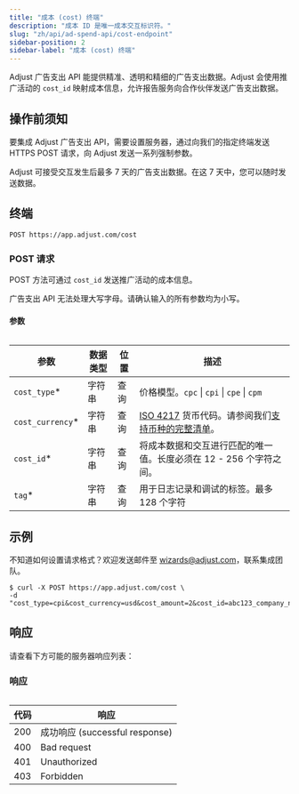 ```yaml
---
title: "成本 (cost) 终端"
description: "成本 ID 是唯一成本交互标识符。"
slug: "zh/api/ad-spend-api/cost-endpoint"
sidebar-position: 2
sidebar-label: "成本 (cost) 终端"
---
```


Adjust 广告支出 API 能提供精准、透明和精细的广告支出数据。Adjust 会使用推广活动的 `cost_id` 映射成本信息，允许报告服务向合作伙伴发送广告支出数据。

## 操作前须知

要集成 Adjust 广告支出 API，需要设置服务器，通过向我们的指定终端发送 HTTPS POST 请求，向 Adjust 发送一系列强制参数。

<Callout type="note">

Adjust 可接受交互发生后最多 7 天的广告支出数据。在这 7 天中，您可以随时发送数据。

</Callout>

## 终端

```http
POST https://app.adjust.com/cost
```

### POST 请求

POST 方法可通过 `cost_id` 发送推广活动的成本信息。

<Callout type="important">

广告支出 API 无法处理大写字母。请确认输入的所有参数均为小写。

</Callout>

#### 参数

<Table search>

| 参数              | 数据类型 | 位置 | 描述                                                                                                                                                     |
| ----------------- | -------- | ---- | -------------------------------------------------------------------------------------------------------------------------------------------------------- |
| `cost_type`\*     | 字符串   | 查询 | 价格模型。`cpc` \| `cpi` \| `cpe` \| `cpm`                                                                                                               |
| `cost_currency`\* | 字符串   | 查询 | [ISO 4217](https://www.iban.com/currency-codes) 货币代码。请参阅我们[支持币种的完整清单](https://help.adjust.com/resources/lists/supported-currencies)。 |
| `cost_id`\*       | 字符串   | 查询 | 将成本数据和交互进行匹配的唯一值。长度必须在 12 \- 256 个字符之间。                                                                                      |
| `tag`\*           | 字符串   | 查询 | 用于日志记录和调试的标签。最多 128 个字符                                                                                                                |

</Table>

## 示例

<Callout type="tip">

不知道如何设置请求格式？欢迎发送邮件至 [wizards@adjust.com](mailto:wizards@adjust.com)，联系集成团队。

</Callout>

```console
$ curl -X POST https://app.adjust.com/cost \
-d "cost_type=cpi&cost_currency=usd&cost_amount=2&cost_id=abc123_company_name_test_1&tag=company_name_test"
```

## 响应

请查看下方可能的服务器响应列表：

<Table>

### 响应

| 代码 | 响应                             |
| ---- | -------------------------------- |
| 200  | 成功响应 \(successful response\) |
| 400  | Bad request                      |
| 401  | Unauthorized                     |
| 403  | Forbidden                        |

</Table>
